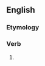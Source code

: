 ==English==

===Etymology===
{{suffix|cheer|eth|lang=en}}

===Verb===
{{head|en|verb form}}

# {{en-archaic third-person singular of|cheer}}